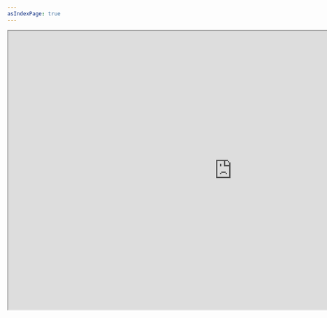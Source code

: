 ```yaml
---
asIndexPage: true
---
```


<article className="x:w-full x:min-w-0 x:break-words x:min-h-[calc(100vh-var(--nextra-navbar-height))] x:text-slate-700 x:dark:text-slate-200 x:pb-8 x:px-4 x:pt-4 x:md:px-12">
<iframe
  src="https://www.youtube.com/embed/SIgP-1OcAwg"
  title="AutoBE Demonstration (Bullet-in Board System)"
  width="1024"
  height="640"
  allow="accelerometer; autoplay; clipboard-write; encrypted-media; gyroscope; picture-in-picture; web-share"
  referrerPolicy="strict-origin-when-cross-origin"
  allowFullScreen
></iframe>
</article>
